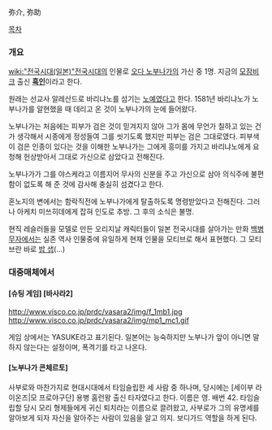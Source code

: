 弥介, 弥助

[[목차]]

=== 개요 ===
[[wiki:"전국시대(일본)"전국시대]]의 인물로 [[오다 노부나가]]의 가신 중 1명. 지금의 [[모잠비크]] 출신 '''[[흑인]]'''이라고 한다.

원래는 선교사 알레산드로 바리냐노를 섬기는 [[노예]]였다고 한다. 1581년 바리냐노가 노부나가를 알현했을 때 데리고 온 것이 노부나가의 눈에 들어왔다.

노부나가는 처음에는 피부가 검은 것이 믿겨지지 않아 그가 몸에 무언가 칠하고 있는 건가 생각해서 시종에게 정성들여 그를 씻기도록 했지만 피부는 검은 그대로였다.
피부색이 검은 인종이 있다는 것을 이해한 노부나가는 그에게 흥미를 가지고 바리냐노에게 요청해 헌상받아서 그대로 가신으로 삼았다고 전해진다.

노부나가가 그를 야스케라고 이름지어 무사의 신분을 주고 가신으로 삼아 의식주에 불편함이 없도록 해 준 것에 감사해 충실히 섬겼다고 한다.

혼노지의 변에서는 함락직전에 노부나가에게 탈출하도록 명령받았다고 전해진다. 그러나 아케치 미쓰히데에게 잡혀 인도로 추방. 그 후의 소식은 불명.

현직 레슬러들을 모델로 만든 오리지날 캐릭터들이 일본 전국시대를 살아가는 만화 [[백병무자]]에서는 실존 역사 인물중에 유일하게 현재 인물을 모티브로 해서 표현했다. 그 모티브란 바로 [[밥 샙]](...)

=== 대중매체에서 ===
==== [슈팅 게임] [바사라2] ====
http://www.visco.co.jp/prdc/vasara2/img/f_1mb1.jpg
http://www.visco.co.jp/prdc/vasara2/img/mp1_mc1.gif

게임 상에서는 YASUKE라고 표기된다. 일본어는 능숙하지만 노부나가 앞이 아니면 말하지 않는다는 설정이며, 폭격기를 타고 나온다.
==== [노부나가 콘체르토] ====
사부로와 마찬가지로 현대시대에서 타임슬립한 세 사람 중 하나며, 당시에는 [세이부 라이온즈|모 프로야구단] 용병 홈런왕 출신 타자였다고 한다. 이름은 영. 배번 42. 타임슬립할 당시 모리 형제들에게 귀신 퇴치라는 이름으로 끌려왔고, 사부로가 그의 유명세를 알아보게 되자 자신을 알아주는 사람이 있음을 알고 의지. 보디가드 역할을 하게 된다.
